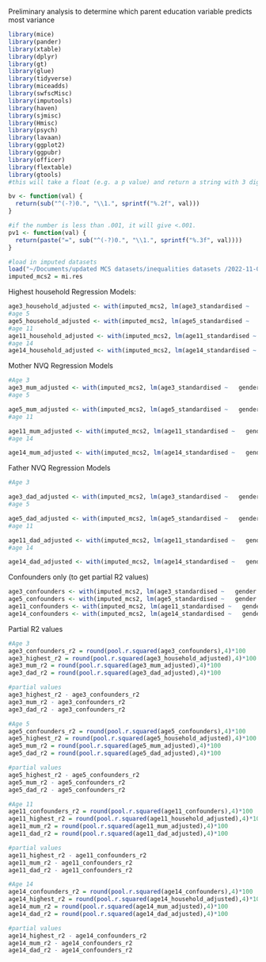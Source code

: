 Preliminary analysis to determine which parent education variable predicts most variance
```r
library(mice)
library(pander)
library(xtable)
library(dplyr)
library(gt)
library(glue)
library(tidyverse)
library(miceadds)
library(swfscMisc)
library(imputools)
library(haven)
library(sjmisc)
library(Hmisc)
library(psych)
library(lavaan)
library(ggplot2)
library(ggpubr)
library(officer)
library(flextable)
library(gtools)
#this will take a float (e.g. a p value) and return a string with 3 digits and no leading 0

bv <- function(val) {
  return(sub("^(-?)0.", "\\1.", sprintf("%.2f", val)))
}

#if the number is less than .001, it will give <.001. 
pv1 <- function(val) {
  return(paste("=", sub("^(-?)0.", "\\1.", sprintf("%.3f", val))))
}

#load in imputed datasets
load("~/Documents/updated MCS datasets/inequalities datasets /2022-11-08_mcs_ses_preliminaryNVQ/2022-11-08_mcs_ses_preliminaryNVQ.Rdata")
imputed_mcs2 = mi.res

```

Highest household Regression Models:
```r

age3_household_adjusted <- with(imputed_mcs2, lm(age3_standardised ~   gender +ethnicity +language_used_at_home + highest_NVQ, weights = mcs2_weight))
#age 5
age5_household_adjusted <- with(imputed_mcs2, lm(age5_standardised ~   gender +ethnicity +language_used_at_home + highest_NVQ, weights = mcs2_weight))
#age 11
age11_household_adjusted <- with(imputed_mcs2, lm(age11_standardised ~   gender +ethnicity +language_used_at_home + highest_NVQ, weights = mcs2_weight))
#age 14
age14_household_adjusted <- with(imputed_mcs2, lm(age14_standardised ~   gender +ethnicity +language_used_at_home + highest_NVQ, weights = mcs2_weight))


```

Mother NVQ Regression Models

```r
#Age 3
age3_mum_adjusted <- with(imputed_mcs2, lm(age3_standardised ~   gender +ethnicity +language_used_at_home + maternal_NVQ, weights = mcs2_weight))
#age 5

age5_mum_adjusted <- with(imputed_mcs2, lm(age5_standardised ~   gender +ethnicity +language_used_at_home + maternal_NVQ, weights = mcs2_weight))
#age 11

age11_mum_adjusted <- with(imputed_mcs2, lm(age11_standardised ~   gender +ethnicity +language_used_at_home + maternal_NVQ, weights = mcs2_weight))
#age 14

age14_mum_adjusted <- with(imputed_mcs2, lm(age14_standardised ~   gender +ethnicity +language_used_at_home + maternal_NVQ, weights = mcs2_weight))

```


Father NVQ Regression Models
```r
#Age 3

age3_dad_adjusted <- with(imputed_mcs2, lm(age3_standardised ~   gender +ethnicity +language_used_at_home + paternal_NVQ, weights = mcs2_weight))
#age 5

age5_dad_adjusted <- with(imputed_mcs2, lm(age5_standardised ~   gender +ethnicity +language_used_at_home + paternal_NVQ, weights = mcs2_weight))
#age 11

age11_dad_adjusted <- with(imputed_mcs2, lm(age11_standardised ~   gender +ethnicity +language_used_at_home + paternal_NVQ, weights = mcs2_weight))
#age 14

age14_dad_adjusted <- with(imputed_mcs2, lm(age14_standardised ~   gender +ethnicity +language_used_at_home + paternal_NVQ, weights = mcs2_weight))

```

Confounders only (to get partial R2 values)
```r
age3_confounders <- with(imputed_mcs2, lm(age3_standardised ~   gender +ethnicity +language_used_at_home , weights = mcs2_weight))
age5_confounders <- with(imputed_mcs2, lm(age5_standardised ~   gender +ethnicity +language_used_at_home , weights = mcs2_weight))
age11_confounders <- with(imputed_mcs2, lm(age11_standardised ~   gender +ethnicity +language_used_at_home , weights = mcs2_weight))
age14_confounders <- with(imputed_mcs2, lm(age14_standardised ~   gender +ethnicity +language_used_at_home , weights = mcs2_weight))
```

Partial R2 values
```r
#Age 3
age3_confounders_r2 = round(pool.r.squared(age3_confounders),4)*100
age3_highest_r2 = round(pool.r.squared(age3_household_adjusted),4)*100
age3_mum_r2 = round(pool.r.squared(age3_mum_adjusted),4)*100
age3_dad_r2 = round(pool.r.squared(age3_dad_adjusted),4)*100

#partial values
age3_highest_r2 - age3_confounders_r2
age3_mum_r2 - age3_confounders_r2
age3_dad_r2 - age3_confounders_r2

#Age 5
age5_confounders_r2 = round(pool.r.squared(age5_confounders),4)*100
age5_highest_r2 = round(pool.r.squared(age5_household_adjusted),4)*100
age5_mum_r2 = round(pool.r.squared(age5_mum_adjusted),4)*100
age5_dad_r2 = round(pool.r.squared(age5_dad_adjusted),4)*100

#partial values
age5_highest_r2 - age5_confounders_r2
age5_mum_r2 - age5_confounders_r2
age5_dad_r2 - age5_confounders_r2

#Age 11
age11_confounders_r2 = round(pool.r.squared(age11_confounders),4)*100
age11_highest_r2 = round(pool.r.squared(age11_household_adjusted),4)*100
age11_mum_r2 = round(pool.r.squared(age11_mum_adjusted),4)*100
age11_dad_r2 = round(pool.r.squared(age11_dad_adjusted),4)*100

#partial values
age11_highest_r2 - age11_confounders_r2
age11_mum_r2 - age11_confounders_r2
age11_dad_r2 - age11_confounders_r2

#Age 14
age14_confounders_r2 = round(pool.r.squared(age14_confounders),4)*100
age14_highest_r2 = round(pool.r.squared(age14_household_adjusted),4)*100
age14_mum_r2 = round(pool.r.squared(age14_mum_adjusted),4)*100
age14_dad_r2 = round(pool.r.squared(age14_dad_adjusted),4)*100

#partial values
age14_highest_r2 - age14_confounders_r2
age14_mum_r2 - age14_confounders_r2
age14_dad_r2 - age14_confounders_r2


```

